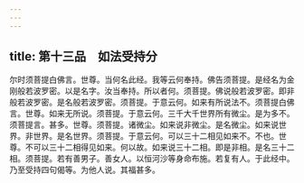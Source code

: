 ```yaml
---
---
---
```

title: 第十三品　如法受持分
---




尔时须菩提白佛言。世尊。当何名此经。我等云何奉持。佛告须菩提。是经名为金刚般若波罗密。以是名字。汝当奉持。所以者何。须菩提。佛说般若波罗密。即非般若波罗密。是名般若波罗密。须菩提。于意云何。如来有所说法不。须菩提白佛言。世尊。如来无所说。须菩提。于意云何。三千大千世界所有微尘。是为多不。须菩提言。甚多。世尊。须菩提。诸微尘。如来说非微尘。是名微尘。如来说世界。非世界。是名世界。须菩提。于意云何。可以三十二相见如来不。不也。世尊。不可以三十二相得见如来。何以故。如来说三十二相。即是非相。是名三十二相。须菩提。若有善男子。善女人。以恒河沙等身命布施。若复有人。于此经中。乃至受持四句偈等。为他人说。其福甚多。